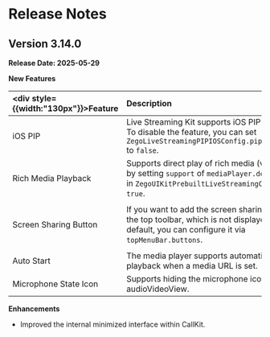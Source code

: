 # Release Notes

## Version 3.14.0

**Release Date: 2025-05-29**

**New Features**

| <div style={{width:"130px"}}>Feature</div> |Description | <div style={{width:"200px"}}>Related APIs</div> |
| :------------------------------------------ | :----------- | :------------ |
| iOS PIP | Live Streaming Kit supports iOS PIP by default. To disable the feature, you can set `ZegoLiveStreamingPIPIOSConfig.pip.iOS.support` to `false`. | [ZegoLiveStreamingPIPIOSConfig.pip.iOS.support](https://pub.dev/documentation/zego_uikit_prebuilt_live_streaming/latest/zego_uikit_prebuilt_live_streaming/ZegoLiveStreamingPIPIOSConfig/support.html) |
| Rich Media Playback | Supports direct play of rich media (video/audio) by setting `support` of `mediaPlayer.defaultPlayer` in `ZegoUIKitPrebuiltLiveStreamingConfig` to `true`. | <ul><li>[ZegoLiveStreamingMediaPlayerConfig](https://pub.dev/documentation/zego_uikit_prebuilt_live_streaming/latest/zego_uikit_prebuilt_live_streaming/ZegoLiveStreamingMediaPlayerConfig-class.html)</li><li>[ZegoLiveStreamingMediaPlayerDefaultPlayerConfig](https://pub.dev/documentation/zego_uikit_prebuilt_live_streaming/latest/zego_uikit_prebuilt_live_streaming/ZegoLiveStreamingMediaPlayerDefaultPlayerConfig-class.html)</li></ul> |
| Screen Sharing Button | If you want to add the screen sharing button to the top toolbar, which is not displayed by default, you can configure it via `topMenuBar.buttons`. | <ul><li>[ZegoLiveStreamingTopMenuBarConfig > buttons](https://pub.dev/documentation/zego_uikit_prebuilt_live_streaming/latest/zego_uikit_prebuilt_live_streaming/ZegoLiveStreamingTopMenuBarConfig/buttons.html)</li><li>[ZegoLiveStreamingMenuBarButtonName > toggleScreenSharingButton](https://pub.dev/documentation/zego_uikit_prebuilt_live_streaming/latest/zego_uikit_prebuilt_live_streaming/ZegoLiveStreamingMenuBarButtonName.html#toggleScreenSharingButton)</li></ul> |
| Auto Start | The media player supports automatically starting playback when a media URL is set. | [ZegoUIKitMediaPlayerConfig > autoStart](https://pub.dev/documentation/zego_uikit_prebuilt_live_streaming/latest/zego_uikit_prebuilt_live_streaming/ZegoUIKitMediaPlayerConfig/autoStart.html) |
| Microphone State Icon | Supports hiding the microphone icon in the audioVideoView. | [ZegoLiveStreamingAudioVideoViewConfig > showMicrophoneStateOnView](https://pub.dev/documentation/zego_uikit_prebuilt_live_streaming/latest/zego_uikit_prebuilt_live_streaming/ZegoLiveStreamingAudioVideoViewConfig/showMicrophoneStateOnView.html) |

**Enhancements**

- Improved the internal minimized interface within CallKit.